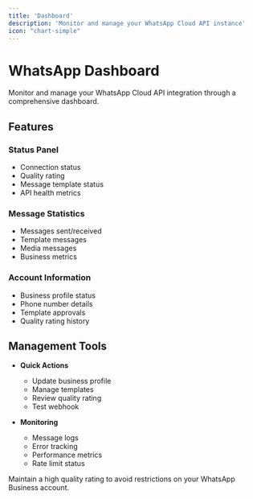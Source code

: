 ```yaml
---
title: 'Dashboard'
description: 'Monitor and manage your WhatsApp Cloud API instance'
icon: "chart-simple"
---
```


# WhatsApp Dashboard

Monitor and manage your WhatsApp Cloud API integration through a comprehensive dashboard.

## Features

### Status Panel
- Connection status
- Quality rating
- Message template status
- API health metrics

### Message Statistics
- Messages sent/received
- Template messages
- Media messages
- Business metrics

### Account Information
- Business profile status
- Phone number details
- Template approvals
- Quality rating history

## Management Tools

- **Quick Actions**
  - Update business profile
  - Manage templates
  - Review quality rating
  - Test webhook

- **Monitoring**
  - Message logs
  - Error tracking
  - Performance metrics
  - Rate limit status

<Note>
  Maintain a high quality rating to avoid restrictions on your WhatsApp Business account.
</Note>
